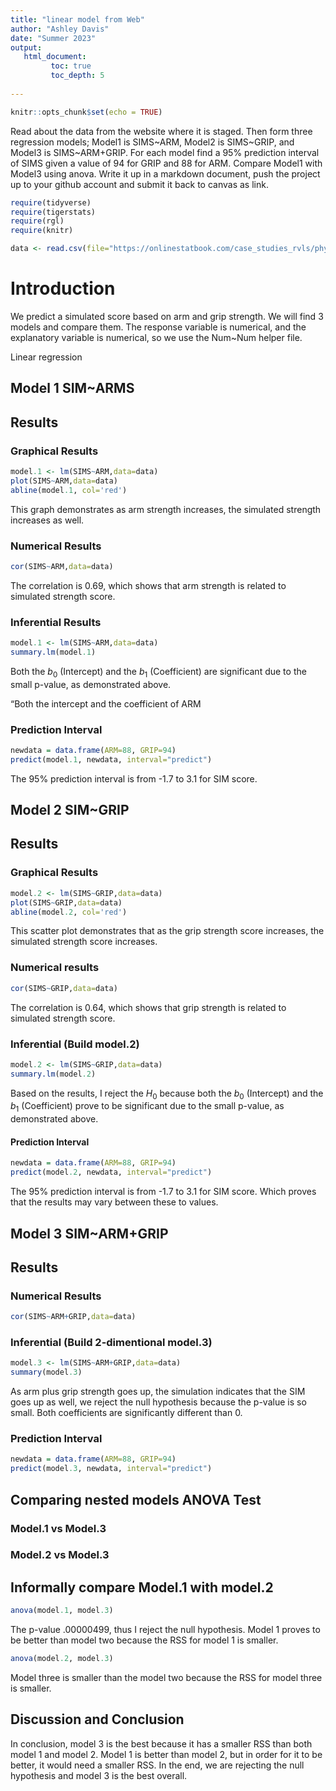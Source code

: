 ```yaml
---
title: "linear model from Web"
author: "Ashley Davis"
date: "Summer 2023"
output:
   html_document:
         toc: true
         toc_depth: 5
        
---
```


```r
knitr::opts_chunk$set(echo = TRUE)
```

Read about the data from the website where it is staged.  Then form three regression models; Model1 is SIMS~ARM, Model2 is SIMS~GRIP, and Model3 is SIMS~ARM+GRIP. For each model find a 95% prediction interval of SIMS given a value of 94  for GRIP and 88 for ARM. Compare Model1 with Model3 using anova. Write it up in a markdown document, push the project up to your github account and submit it back to canvas as link. 



```r
require(tidyverse)
require(tigerstats)
require(rgl)
require(knitr)

```

```r
data <- read.csv(file="https://onlinestatbook.com/case_studies_rvls/physical_strength/data.txt",sep="",header=TRUE)  

```

# Introduction

We predict a simulated score based on arm and grip strength. We will find 3 models and compare them. The response variable is numerical, and the explanatory variable is numerical, so we use the Num~Num helper file.

Linear regression 

## Model 1 SIM~ARMS

## Results

### Graphical Results

```r
model.1 <- lm(SIMS~ARM,data=data)
plot(SIMS~ARM,data=data)
abline(model.1, col='red')
```

This graph demonstrates as arm strength increases, the simulated strength increases as well.


### Numerical Results

```r
cor(SIMS~ARM,data=data)
```

The correlation is 0.69, which shows that arm strength is related to simulated strength score.

### Inferential Results

```r
model.1 <- lm(SIMS~ARM,data=data)
summary.lm(model.1)
```

Both the $b_0$ (Intercept) and the $b_1$ (Coefficient) are significant due to 
the small p-value, as demonstrated above.

"Both the intercept and the coefficient of ARM

### Prediction Interval
```r
newdata = data.frame(ARM=88, GRIP=94)
predict(model.1, newdata, interval="predict")
```

The 95% prediction interval is from -1.7 to 3.1 for SIM score.


## Model 2 SIM~GRIP

## Results

### Graphical Results

```r
model.2 <- lm(SIMS~GRIP,data=data)
plot(SIMS~GRIP,data=data)
abline(model.2, col='red')
```

This scatter plot demonstrates that as the grip strength score increases, the simulated strength score increases.


### Numerical results 

```r
cor(SIMS~GRIP,data=data)
```

The correlation is 0.64, which shows that grip strength is related to simulated strength score.


### Inferential  (Build model.2)

```r
model.2 <- lm(SIMS~GRIP,data=data)
summary.lm(model.2)
```

Based on the results, I reject the $H_0$ because both the $b_0$ (Intercept) and the $b_1$ (Coefficient) prove to be significant due to the small p-value, as demonstrated above.

#### Prediction Interval

```r
newdata = data.frame(ARM=88, GRIP=94)
predict(model.2, newdata, interval="predict")
```

The 95% prediction interval is from -1.7 to 3.1 for SIM score. Which proves that the results may vary between these to values.
  

## Model 3 SIM~ARM+GRIP

## Results

### Numerical Results


```r
cor(SIMS~ARM+GRIP,data=data)
```


### Inferential  (Build 2-dimentional model.3)

```r
model.3 <- lm(SIMS~ARM+GRIP,data=data)
summary(model.3)
```

As arm plus grip strength goes up, the simulation indicates that the SIM goes up as well, we reject the null hypothesis because the p-value is so small. Both coefficients are significantly different than 0.

### Prediction Interval

```r
newdata = data.frame(ARM=88, GRIP=94)
predict(model.3, newdata, interval="predict")
```

## Comparing nested models ANOVA Test

### Model.1 vs Model.3
### Model.2 vs Model.3

## Informally compare Model.1 with model.2

```r
anova(model.1, model.3)
```

The p-value .00000499, thus I reject the null hypothesis. Model 1 proves to be better than model two because the RSS for model 1 is smaller.

```r
anova(model.2, model.3)
```

Model three is smaller than the model two because the RSS for model three is  smaller.

## Discussion and Conclusion

In conclusion, model 3 is the best because it has a smaller RSS than both model 1 and model 2. Model 1 is better than model 2, but in order for it to be better, it would need a smaller RSS. In the end, we are rejecting the null hypothesis and model 3 is the best overall.